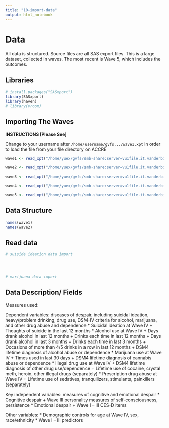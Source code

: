 ```yaml
---
title: "10-import-data"
output: html_notebook
---
```


# Data

All data is structured. Source files are all SAS export files. This is a large dataset, collected in waves. The most recent is Wave 5, which includes the outcomes.

## Libraries
```r
# install.packages("SASxport")
library(SASxport)
library(haven)
# library(vroom)
```

## Importing The Waves

**INSTRUCTIONS [Please See]**

Change to your username after `/home/username/gvfs.../wave1.xpt` in order to load the file from your file directory on ACCRE

```r
wave1 <- read_xpt("/home/yuex/gvfs/smb-share:server=vu1file.it.vanderbilt.edu,share=gaydosh_addhealth/Gaydosh/Core Files/In Home Interview Files/wave1.xpt")

wave2 <- read_xpt("/home/yuex/gvfs/smb-share:server=vu1file.it.vanderbilt.edu,share=gaydosh_addhealth/Gaydosh/Core Files/In Home Interview Files/wave2.xpt")

wave3 <- read_xpt("/home/yuex/gvfs/smb-share:server=vu1file.it.vanderbilt.edu,share=gaydosh_addhealth/Gaydosh/Core Files/In Home Interview Files/wave3.xpt")

wave4 <- read_xpt("/home/yuex/gvfs/smb-share:server=vu1file.it.vanderbilt.edu,share=gaydosh_addhealth/Gaydosh/Core Files/In Home Interview Files/wave4.xpt")

wave5 <- read_xpt("/home/yuex/gvfs/smb-share:server=vu1file.it.vanderbilt.edu,share=gaydosh_addhealth/Gaydosh/Core Files/In Home Interview Files/wave5.xpt")
```


## Data Structure
```r
names(wave1)
names(wave2)
```



## Read data

```r
# suiside ideation data import




# marijuana data import

```



## Data Description/ Fields

Measures used:

Dependent variables: diseases of despair, including suicidal ideation, heavy/problem drinking, drug use, DSM-IV criteria for alcohol, marijuana, and other drug abuse and dependence
*	Suicidal ideation at Wave IV
    +	Thoughts of suicide in the last 12 months
*	Alcohol use at Wave IV
    +	Days drank alcohol in last 12 months
    +	Drinks each time in last 12 months
    +	Days drank alcohol in last 3 months
    +	Drinks each time in last 3 months
    +	Occasions of more than 4/5 drinks in a row in last 12 months
    +	DSM4 lifetime diagnosis of alcohol abuse or dependence
*	Marijuana use at Wave IV
    +	Times used in last 30 days
    +	DSM4 lifetime diagnosis of cannabis abuse or dependence
*	Illegal drug use at Wave IV
    +	DSM4 lifetime diagnosis of other drug use/dependence
    +	Lifetime use of cocaine, crystal meth, heroin, other illegal drugs (separately)
*	Prescription drug abuse at Wave IV
    +	Lifetime use of sedatives, tranquilizers, stimulants, painkillers (separately)

Key independent variables: measures of cognitive and emotional despair
*	Cognitive despair
    +	Wave III personality measures of self-consciousness, persistence
*	Emotional despair
    +	Wave I – III CES-D items

Other variables: 
*	Demographic controls for age at Wave IV, sex, race/ethnicity
*	Wave I – III predictors
